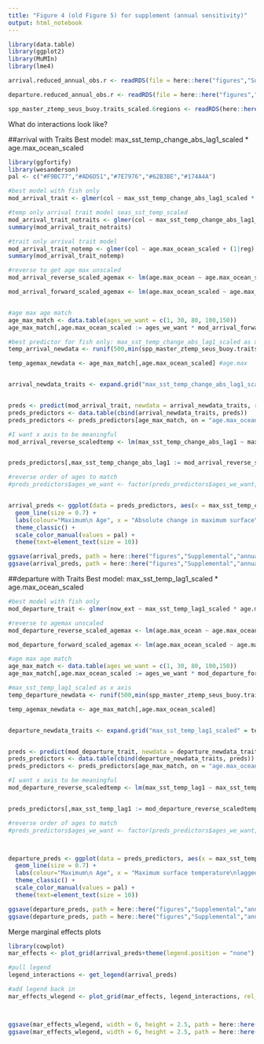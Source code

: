 ```yaml
---
title: "Figure 4 (old Figure 5) for supplement (annual sensitivity)"
output: html_notebook
---
```


```r
library(data.table)
library(ggplot2)
library(MuMIn)
library(lme4)

arrival.reduced_annual_obs.r <- readRDS(file = here::here("figures","Supplemental","annual_sensitivity","arrival.reduced_annual_obs.r.rds"))

departure.reduced_annual_obs.r <- readRDS(file = here::here("figures","Supplemental","annual_sensitivity","departure.reduced_annual_obs.r.rds"))

spp_master_ztemp_seus_buoy.traits_scaled.6regions <- readRDS(here::here("figures","Supplemental","annual_sensitivity","spp_master_ztemp_seus_buoy.traits_scaled.6regions.rds"))
```

What do interactions look like?

##arrival with Traits
Best model: max_sst_temp_change_abs_lag1_scaled * age.max_ocean_scaled


```r
library(ggfortify)
library(wesanderson)
pal <- c("#F9BC77","#AD6D51","#7E7976","#62B3BE","#174A4A")

#best model with fish only 
mod_arrival_trait <- glmer(col ~ max_sst_temp_change_abs_lag1_scaled * age.max_ocean_scaled + (1|reg) + (1|spp), family = "binomial", data = arrival.reduced_annual_obs.r, nAGQ = 0)

#temp only arrival trait model seas_sst_temp_scaled
mod_arrival_trait_notraits <- glmer(col ~ max_sst_temp_change_abs_lag1_scaled + (1|reg) + (1|spp), family = "binomial", data = arrival.reduced_annual_obs.r, nAGQ = 0)
summary(mod_arrival_trait_notraits)

#trait only arrival trait model
mod_arrival_trait_notemp <- glmer(col ~ age.max_ocean_scaled + (1|reg) + (1|spp), family = "binomial", data = arrival.reduced_annual_obs.r, nAGQ = 0)
summary(mod_arrival_trait_notemp)

#reverse to get age max unscaled
mod_arrival_reverse_scaled_agemax <- lm(age.max_ocean ~ age.max_ocean_scaled, data = spp_master_ztemp_seus_buoy.traits_scaled.6regions)

mod_arrival_forward_scaled_agemax <- lm(age.max_ocean_scaled ~ age.max_ocean, data = spp_master_ztemp_seus_buoy.traits_scaled.6regions)


#age max age match
age_max_match <- data.table(ages_we_want = c(1, 30, 80, 100,150))
age_max_match[,age.max_ocean_scaled := ages_we_want * mod_arrival_forward_scaled_agemax$coefficients[2]+mod_arrival_forward_scaled_agemax$coefficients[1]]

#best predictor for fish only: max_sst_temp_change_abs_lag1_scaled as x axis
temp_arrival_newdata <- runif(500,min(spp_master_ztemp_seus_buoy.traits_scaled.6regions$max_sst_temp_change_abs_lag1_scaled), max(spp_master_ztemp_seus_buoy.traits_scaled.6regions$max_sst_temp_change_abs_lag1_scaled))

temp_agemax_newdata <- age_max_match[,age.max_ocean_scaled] #age.max


arrival_newdata_traits <- expand.grid("max_sst_temp_change_abs_lag1_scaled" = temp_arrival_newdata, "age.max_ocean_scaled" = temp_agemax_newdata)


preds <- predict(mod_arrival_trait, newdata = arrival_newdata_traits, re.form = NA, type = "response")
preds_predictors <- data.table(cbind(arrival_newdata_traits, preds))
preds_predictors <- preds_predictors[age_max_match, on = "age.max_ocean_scaled"]

#I want x axis to be meaningful
mod_arrival_reverse_scaledtemp <- lm(max_sst_temp_change_abs_lag1 ~ max_sst_temp_change_abs_lag1_scaled, data = spp_master_ztemp_seus_buoy.traits_scaled.6regions)


preds_predictors[,max_sst_temp_change_abs_lag1 := mod_arrival_reverse_scaledtemp$coefficients[2]*max_sst_temp_change_abs_lag1_scaled + mod_arrival_reverse_scaledtemp$coefficients[1] ]

#reverse order of ages to match
#preds_predictors$ages_we_want <- factor(preds_predictors$ages_we_want, levels=c("75", "50", "30", "10","1"))


arrival_preds <- ggplot(data = preds_predictors, aes(x = max_sst_temp_change_abs_lag1, y = preds, color = as.factor(ages_we_want))) +
  geom_line(size = 0.7) +
  labs(colour="Maximum\n Age", x = "Absolute change in maximum surface\ntemperature lagged 1 year (\u00B0C)", y = "Probability of Gain") +
  theme_classic() +
  scale_color_manual(values = pal) +
  theme(text=element_text(size = 10))

ggsave(arrival_preds, path = here::here("figures","Supplemental","annual_sensitivity"), file = "predicted_probs_arrival_maxage_annual_obs.jpg")
ggsave(arrival_preds, path = here::here("figures","Supplemental","annual_sensitivity"), file = "predicted_probs_arrival_maxage_annual_obs.eps")

```

##departure with Traits
Best model: max_sst_temp_lag1_scaled * age.max_ocean_scaled


```r
#best model with fish only 
mod_departure_trait <- glmer(now_ext ~ max_sst_temp_lag1_scaled * age.max_ocean_scaled + (1|reg) + (1|spp), family = "binomial", data = departure.reduced_annual_obs.r, nAGQ = 0)

#reverse to agemax unscaled
mod_departure_reverse_scaled_agemax <- lm(age.max_ocean ~ age.max_ocean_scaled, data = spp_master_ztemp_seus_buoy.traits_scaled.6regions) 

mod_departure_forward_scaled_agemax <- lm(age.max_ocean_scaled ~ age.max_ocean, data = spp_master_ztemp_seus_buoy.traits_scaled.6regions)

#age max age match
age_max_match <- data.table(ages_we_want = c(1, 30, 80, 100,150))
age_max_match[,age.max_ocean_scaled := ages_we_want * mod_departure_forward_scaled_agemax$coefficients[2]+mod_departure_forward_scaled_agemax$coefficients[1]]

#max_sst_temp_lag1_scaled as x axis
temp_departure_newdata <- runif(500,min(spp_master_ztemp_seus_buoy.traits_scaled.6regions$max_sst_temp_lag1_scaled), max(spp_master_ztemp_seus_buoy.traits_scaled.6regions$max_sst_temp_lag1_scaled))

temp_agemax_newdata <- age_max_match[,age.max_ocean_scaled]


departure_newdata_traits <- expand.grid("max_sst_temp_lag1_scaled" = temp_departure_newdata, "age.max_ocean_scaled" = temp_agemax_newdata)


preds <- predict(mod_departure_trait, newdata = departure_newdata_traits, re.form = NA, type = "response")
preds_predictors <- data.table(cbind(departure_newdata_traits, preds))
preds_predictors <- preds_predictors[age_max_match, on = "age.max_ocean_scaled"]

#I want x axis to be meaningful
mod_departure_reverse_scaledtemp <- lm(max_sst_temp_lag1 ~ max_sst_temp_lag1_scaled, data = spp_master_ztemp_seus_buoy.traits_scaled.6regions)


preds_predictors[,max_sst_temp_lag1 := mod_departure_reverse_scaledtemp$coefficients[2]*max_sst_temp_lag1_scaled + mod_departure_reverse_scaledtemp$coefficients[1] ]

#reverse order of ages to match
#preds_predictors$ages_we_want <- factor(preds_predictors$ages_we_want, levels=c("25", "15", "3", "1","0.5"))



departure_preds <- ggplot(data = preds_predictors, aes(x = max_sst_temp_lag1_scaled, y = preds, color = as.factor(ages_we_want))) +
  geom_line(size = 0.7) +
  labs(colour="Maximum\n Age", x = "Maximum surface temperature\nlagged 1 year (\u00B0C)", y = "Probability of Loss") +
  theme_classic() +
  scale_color_manual(values = pal) +
  theme(text=element_text(size = 10))

ggsave(departure_preds, path = here::here("figures","Supplemental","annual_sensitivity"), file = "predicted_probs_departure_maxage_annual_obs.jpg")
ggsave(departure_preds, path = here::here("figures","Supplemental","annual_sensitivity"), file = "predicted_probs_departure_maxage_annual_obs.eps")


```

Merge marginal effects plots
```r
library(cowplot)
mar_effects <- plot_grid(arrival_preds+theme(legend.position = "none"),departure_preds+theme(legend.position = "none"), labels = c("a.","b."), label_size = 10)

#pull legend
legend_interactions <- get_legend(arrival_preds)

#add legend back in
mar_effects_wlegend <- plot_grid(mar_effects, legend_interactions, rel_widths = c(5,1))



ggsave(mar_effects_wlegend, width = 6, height = 2.5, path = here::here("figures","Supplemental","annual_sensitivity"), file = "Figure5_margeeffect_annual_obs.jpg")
ggsave(mar_effects_wlegend, width = 6, height = 2.5, path = here::here("figures","Supplemental","annual_sensitivity"), file = "Figure5_margeeffect_annual_obs.eps")

```

